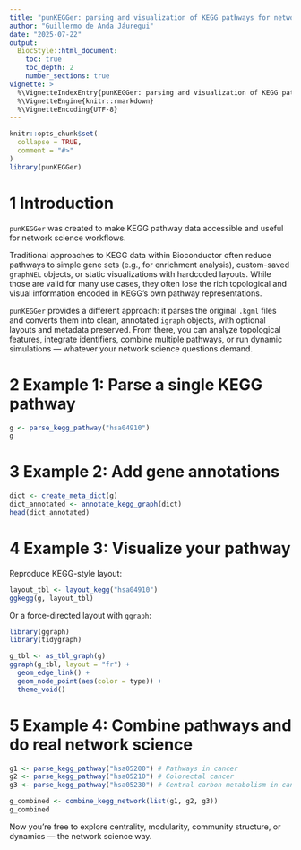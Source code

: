 ```yaml
---
title: "punKEGGer: parsing and visualization of KEGG pathways for network science"
author: "Guillermo de Anda Jáuregui"
date: "2025-07-22"
output:
  BiocStyle::html_document:
    toc: true
    toc_depth: 2
    number_sections: true
vignette: >
  %\VignetteIndexEntry{punKEGGer: parsing and visualization of KEGG pathways for network science}
  %\VignetteEngine{knitr::rmarkdown}
  %\VignetteEncoding{UTF-8}
---
```


```r
knitr::opts_chunk$set(
  collapse = TRUE,
  comment = "#>"
)
library(punKEGGer)
```

# 1 Introduction

`punKEGGer` was created to make KEGG pathway data accessible and useful for network science workflows.

Traditional approaches to KEGG data within Bioconductor often reduce pathways to simple gene sets (e.g., for enrichment analysis), custom-saved `graphNEL` objects, or static visualizations with hardcoded layouts. While those are valid for many use cases, they often lose the rich topological and visual information encoded in KEGG's own pathway representations.

`punKEGGer` provides a different approach: it parses the original `.kgml` files and converts them into clean, annotated `igraph` objects, with optional layouts and metadata preserved. From there, you can analyze topological features, integrate identifiers, combine multiple pathways, or run dynamic simulations — whatever your network science questions demand.

# 2 Example 1: Parse a single KEGG pathway

```r
g <- parse_kegg_pathway("hsa04910")
g
```

# 3 Example 2: Add gene annotations

```r
dict <- create_meta_dict(g)
dict_annotated <- annotate_kegg_graph(dict)
head(dict_annotated)
```

# 4 Example 3: Visualize your pathway

Reproduce KEGG-style layout:

```r
layout_tbl <- layout_kegg("hsa04910")
ggkegg(g, layout_tbl)
```

Or a force-directed layout with `ggraph`:

```r
library(ggraph)
library(tidygraph)

g_tbl <- as_tbl_graph(g)
ggraph(g_tbl, layout = "fr") +
  geom_edge_link() +
  geom_node_point(aes(color = type)) +
  theme_void()
```

# 5 Example 4: Combine pathways and do real network science

```r
g1 <- parse_kegg_pathway("hsa05200") # Pathways in cancer
g2 <- parse_kegg_pathway("hsa05210") # Colorectal cancer
g3 <- parse_kegg_pathway("hsa05230") # Central carbon metabolism in cancer

g_combined <- combine_kegg_network(list(g1, g2, g3))
g_combined
```

Now you're free to explore centrality, modularity, community structure, or dynamics — the network science way.
